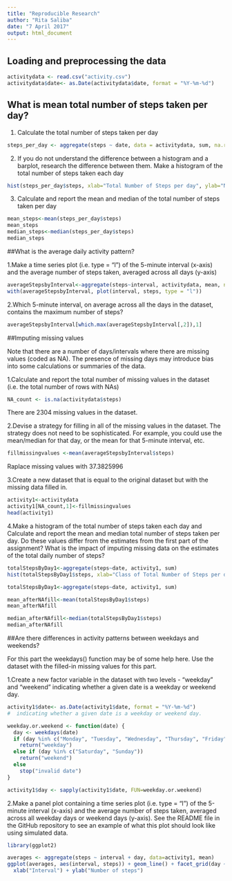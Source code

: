 ---
title: "Reproducible Research"
author: "Rita Saliba"
date: "7 April 2017"
output: html_document
---

## Loading and preprocessing the data
```{r loadingdata, echo=TRUE}
activitydata <- read.csv("activity.csv")
activitydata$date<- as.Date(activitydata$date, format = "%Y-%m-%d") 
```

## What is mean total number of steps taken per day?

1. Calculate the total number of steps taken per day
```{r meanstepsperday, echo=TRUE}
steps_per_day <- aggregate(steps ~ date, data = activitydata, sum, na.rm = TRUE)
```
2. If you do not understand the difference between a histogram and a barplot, research the difference between them. Make a histogram of the total number of steps taken each day
```{r histrogram1, echo=TRUE}
hist(steps_per_day$steps, xlab="Total Number of Steps per day", ylab="Number of Days", main="Total Number of Steps taken each day", breaks = 16)
```

3. Calculate and report the mean and median of the total number of steps taken per day
```{r meansandmedian, echo=TRUE}
mean_steps<-mean(steps_per_day$steps)
mean_steps
median_steps<-median(steps_per_day$steps)
median_steps
```
##What is the average daily activity pattern?

1.Make a time series plot (i.e. type = "l") of the 5-minute interval (x-axis) and the average number of steps taken, averaged across all days (y-axis)

```{r timeseries, echo=TRUE}
averageStepsbyInterval<-aggregate(steps~interval, activitydata, mean, na.rm= TRUE)
with(averageStepsbyInterval, plot(interval, steps, type = "l"))
```

2.Which 5-minute interval, on average across all the days in the dataset, contains the maximum number of steps?

```{r max, echo=TRUE}
averageStepsbyInterval[which.max(averageStepsbyInterval[,2]),1]
```

##Imputing missing values

Note that there are a number of days/intervals where there are missing values (coded as NA). The presence of missing days may introduce bias into some calculations or summaries of the data.

1.Calculate and report the total number of missing values in the dataset (i.e. the total number of rows with NAs)

```{r NAvalues, echo=TRUE}
NA_count <- is.na(activitydata$steps)
```
There are 2304 missing values in the dataset.

2.Devise a strategy for filling in all of the missing values in the dataset. The strategy does not need to be sophisticated. For example, you could use the mean/median for that day, or the mean for that 5-minute interval, etc.

```{r fillingmissingvalues, echo=TRUE}
fillmissingvalues <-mean(averageStepsbyInterval$steps)
```
Raplace missing values with 37.3825996

3.Create a new dataset that is equal to the original dataset but with the missing data filled in.

```{r newdataset, echo=TRUE}
activity1<-activitydata
activity1[NA_count,1]<-fillmissingvalues
head(activity1)

```

4.Make a histogram of the total number of steps taken each day and Calculate and report the mean and median total number of steps taken per day. Do these values differ from the estimates from the first part of the assignment? What is the impact of imputing missing data on the estimates of the total daily number of steps?

```{r totalStepsByDay1, echo=TRUE}
totalStepsByDay1<-aggregate(steps~date, activity1, sum)
hist(totalStepsByDay1$steps, xlab="Class of Total Number of Steps per day", ylab="Number of Days", main="Number of Steps taken each day after missing values are imputed")

totalStepsByDay1<-aggregate(steps~date, activity1, sum)

mean_afterNAfill<-mean(totalStepsByDay1$steps)
mean_afterNAfill

median_afterNAfill<-median(totalStepsByDay1$steps)
median_afterNAfill
```

##Are there differences in activity patterns between weekdays and weekends?

For this part the weekdays() function may be of some help here. Use the dataset with the filled-in missing values for this part.

1.Create a new factor variable in the dataset with two levels - "weekday" and "weekend" indicating whether a given date is a weekday or weekend day.

```{r weekdayweekend, echo=TRUE}
activity1$date<- as.Date(activity1$date, format = "%Y-%m-%d")
#  indicating whether a given date is a weekday or weekend day.

weekday.or.weekend <- function(date) {
  day <- weekdays(date)
  if (day %in% c("Monday", "Tuesday", "Wednesday", "Thursday", "Friday"))
    return("weekday")
  else if (day %in% c("Saturday", "Sunday"))
    return("weekend")
  else
    stop("invalid date")
}

activity1$day <- sapply(activity1$date, FUN=weekday.or.weekend)
```

2.Make a panel plot containing a time series plot (i.e. type = "l") of the 5-minute interval (x-axis) and the average number of steps taken, averaged across all weekday days or weekend days (y-axis). See the README file in the GitHub repository to see an example of what this plot should look like using simulated data.

```{r panel, echo=TRUE}
library(ggplot2)

averages <- aggregate(steps ~ interval + day, data=activity1, mean)
ggplot(averages, aes(interval, steps)) + geom_line() + facet_grid(day ~ .) +
  xlab("Interval") + ylab("Number of steps") 

```